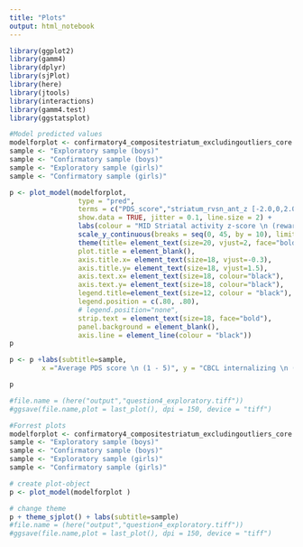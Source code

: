 ```yaml
---
title: "Plots"
output: html_notebook
---
```


``` r
library(ggplot2)
library(gamm4)
library(dplyr)
library(sjPlot)
library(here)
library(jtools)
library(interactions)
library(gamm4.test)
library(ggstatsplot)
```

```r
#Model predicted values
modelforplot <- confirmatory4_compositestriatum_excludingoutliers_core
sample <- "Exploratory sample (boys)"
sample <- "Confirmatory sample (boys)"
sample <- "Exploratory sample (girls)"
sample <- "Confirmatory sample (girls)"

p <- plot_model(modelforplot,
                 type = "pred", 
                 terms = c("PDS_score","striatum_rvsn_ant_z [-2.0,0,2.0]"),
                 show.data = TRUE, jitter = 0.1, line.size = 2) +
                 labs(colour = "MID Striatal activity z-score \n (reward anticipation vs neutral)")+
                 scale_y_continuous(breaks = seq(0, 45, by = 10), limits = c(0,45)) +
                 theme(title= element_text(size=20, vjust=2, face="bold"),
                 plot.title = element_blank(),
                 axis.title.x= element_text(size=18, vjust=-0.3),
                 axis.title.y= element_text(size=18, vjust=1.5),
                 axis.text.x= element_text(size=18, colour="black"),
                 axis.text.y= element_text(size=18, colour="black"),
                 legend.title=element_text(size=12, colour = "black"),
                 legend.position = c(.80, .80),
                 # legend.position="none",
                 strip.text = element_text(size=18, face="bold"),
                 panel.background = element_blank(),
                 axis.line = element_line(colour = "black"))
p 

p <- p +labs(subtitle=sample,
        x ="Average PDS score \n (1 - 5)", y = "CBCL internalizing \n (mean)")

p

#file.name = (here("output","question4_exploratory.tiff"))  
#ggsave(file.name,plot = last_plot(), dpi = 150, device = "tiff")  
```
```r
#Forrest plots
modelforplot <- confirmatory4_compositestriatum_excludingoutliers_core
sample <- "Exploratory sample (boys)"
sample <- "Confirmatory sample (boys)"
sample <- "Exploratory sample (girls)"
sample <- "Confirmatory sample (girls)"

# create plot-object
p <- plot_model(modelforplot )

# change theme
p + theme_sjplot() + labs(subtitle=sample)
#file.name = (here("output","question4_exploratory.tiff"))  
#ggsave(file.name,plot = last_plot(), dpi = 150, device = "tiff")  
```
